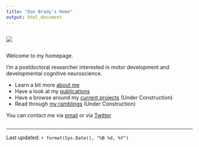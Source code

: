 ```yaml
---
title: "Dan Brady's Home"
output: html_document
---
```

<div class="row">
<div class="column left">
![](images/profilePic.png)

</div>

<div class="column right">
Welcome to my homepage.  

I'm a postdoctoral researcher interested in motor development and developmental cognitive neuroscience.

* Learn a bit more [about me](about.html)
* Have a look at my [publications](pubs.html)
* Have a browse around my [current projects](projs.html) (Under Construction)
* Read through [my ramblings](blog.html) (Under Construction)


You can contact me via [email](mailto:dan.brady@rocketmail.com) or via [Twitter](https://www.twitter.com/DanTBrady)

</div>
</div>

---
Last updated: `r format(Sys.Date(), "%B %d, %Y")`
